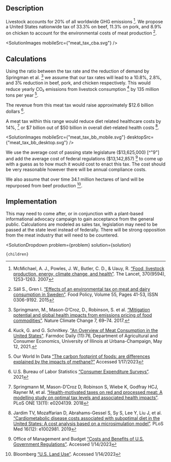 


## Description
Livestock accounts for 20% of all worldwide GHG emissions [^"1"]. We propose a United States nationwide tax of 33.3% on beef, 11.3% on pork, and 8.9% on chicken to account for the environmental costs of meat production [^"2"].

<SolutionImages 
  mobileSrc={"meat_tax_cba.svg"}
/>

## Calculations
Using the ratio between the tax rate and the reduction of demand by Springman et al. [^"3"] we assume that our tax rates will lead to a 10.8%, 2.8%, and 3% reduction in beef, pork, and chicken respectively. This would reduce yearly CO₂ emissions from livestock consumption [^"4"] by 135 million tons per year [^"5"].

The revenue from this meat tax would raise approximately $12.6 billion dollars [^"6"].

A meat tax within this range would reduce diet related healthcare costs by 14%, [^"7"] or $7 billion out of $50 billion in overall diet-related health costs [^"8"]. 

<SolutionImages 
  mobileSrc={"meat_tax_bb_mobile.svg"}
  desktopSrc={"meat_tax_bb_desktop.svg"}
/>

We use the average cost of passing state legislature ($13,625,000) [^"9"] and add the average cost of federal regulations ($13,142,857) [^"10"] to come up with a guess as to how much it would cost to enact this tax. The cost should be very reasonable however there will be annual compliance costs.

We also assume that over time 34.1 million hectares of land will be repurposed from beef production [^"11"].

## Implementation
This may need to come after, or in conjunction with a plant-based informational advocacy campaign to gain acceptance from the general public. Calculations are modeled as sales tax, legislation may need to be passed at the state level instead of federally. There will be strong opposition from the meat industry that will need to be countered.

[^"1"]: McMichael, A. J., Powles, J. W., Butler, C. D., & Uauy, R. [“Food, livestock production, energy, climate change, and health”](https://doi.org/10.1016/S0140-6736(07)61256-2). The Lancet, 370(9594), 1253-1263. 2007

[^"2"]: Säll S., Gren I. [“Effects of an environmental tax on meat and dairy consumption in Sweden”](https://doi.org/10.1016/j.foodpol.2015.05.008). Food Policy, Volume 55, Pages 41-53, ISSN 0306-9192. 2015

[^"3"]: Springmann, M., Mason-D’Croz, D., Robinson, S. et al. [“Mitigation potential and global health impacts from emissions pricing of food commodities”](https://doi.org/10.1038/nclimate3155). Nature Climate Change 7, 69–74. 2017.

[^"4"]: Kuck, G. and G. Schnitkey. ["An Overview of Meat Consumption in the United States"](https://farmdocdaily.illinois.edu/2021/05/an-overview-of-meat-consumption-in-the-united-states.html). Farmdoc Daily (11):76, Department of Agricultural and Consumer Economics, University of Illinois at Urbana-Champaign, May 12, 2021.

[^"5"]: Our World In Data [“The carbon footprint of foods: are differences explained by the impacts of methane?”](https://ourworldindata.org/carbon-footprint-food-methane) Accessed 1/17/2023

[^"6"]: U.S. Bureau of Labor Statistics [“Consumer Expenditure Surveys”](https://www.bls.gov/cex/tables/calendar-year/mean/cu-all-multi-year-2021.pdf). 2021

[^"7"]: Springmann M, Mason-D’Croz D, Robinson S, Wiebe K, Godfray HCJ, Rayner M, et al. [“Health-motivated taxes on red and processed meat: A modelling study on optimal tax levels and associated health impacts”](https://doi.org/10.1371/journal.pone.0204139). PLoS ONE 13(11): e0204139. 2018

[^"8"]: Jardim TV, Mozaffarian D, Abrahams-Gessel S, Sy S, Lee Y, Liu J, et al. [“Cardiometabolic disease costs associated with suboptimal diet in the United States: A cost analysis based on a microsimulation model”](https://doi.org/10.1371/journal.pmed.1002981). PLoS Med 16(12): e1002981. 2019

[^"9"]: Legislative Service Bureau [“Average Cost of Enacting a New State Law”](https://www.michigancapitolconfidential.com/enacting-a-new-state-law-costs-272500-on-average). Accessed 1/14/2023

[^"10"]: Office of Management and Budget [“Costs and Benefits of U.S. Government Regulations”](https://www.thoughtco.com/costs-and-benefits-of-government-regulations-4068946). Accessed 1/14/2023

[^"11"]: Bloomberg [“U.S. Land Use”](https://www.bloomberg.com/graphics/2018-us-land-use/#xj4y7vzkg). Accessed 1/14/2023

  <SolutionDropdown 
    problem={problem} 
    solution={solution}
  >
    {children}
  </SolutionDropdown>
